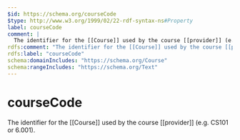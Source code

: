 ```yaml
---
$id: https://schema.org/courseCode
$type: http://www.w3.org/1999/02/22-rdf-syntax-ns#Property
label: courseCode
comment: |
  The identifier for the [[Course]] used by the course [[provider]] (e.g. CS101 or 6.001).
rdfs:comment: "The identifier for the [[Course]] used by the course [[provider]] (e.g. CS101 or 6.001)."
rdfs:label: "courseCode"
schema:domainIncludes: "https://schema.org/Course"
schema:rangeIncludes: "https://schema.org/Text"
---
```


# courseCode

The identifier for the [[Course]] used by the course [[provider]] (e.g. CS101 or 6.001).

